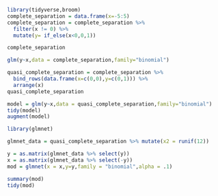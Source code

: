 ```r
library(tidyverse,broom)
complete_separation = data.frame(x=-5:5)
complete_separation = complete_separation %>% 
  filter(x != 0) %>% 
  mutate(y= if_else(x<0,0,1))

complete_separation
```

```r
glm(y~x,data = complete_separation,family="binomial")
```

```r
quasi_complete_separation = complete_separation %>% 
  bind_rows(data.frame(x=c(0,0),y=c(0,1))) %>% 
  arrange(x)
quasi_complete_separation
```

```r
model = glm(y~x,data = quasi_complete_separation,family="binomial")
tidy(model)
augment(model)
```

```r
library(glmnet)

glmnet_data = quasi_complete_separation %>% mutate(x2 = runif(12))

y = as.matrix(glmnet_data %>% select(y))
x = as.matrix(glmnet_data %>% select(-y))
mod = glmnet(x = x,y=y,family = "binomial",alpha = .1)

summary(mod)
tidy(mod)

```

